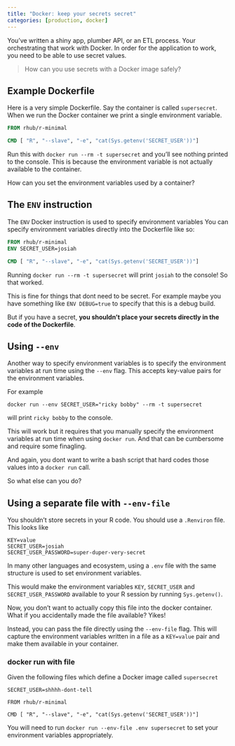 ```yaml
---
title: "Docker: keep your secrets secret"
categories: [production, docker]
---
```


You've written a shiny app, plumber API, or an ETL process. Your orchestrating that work with Docker. In order for the application to work, you need to be able to use secret values. 

> How can you use secrets with a Docker image safely? 


## Example Dockerfile


Here is a very simple Dockerfile. Say the container is called `supersecret`. When we run the Docker container we print a single environment variable. 

```dockerfile
FROM rhub/r-minimal

CMD [ "R", "--slave", "-e", "cat(Sys.getenv('SECRET_USER'))"]
```

Run this with `docker run --rm -t supersecret` and you'll see nothing printed to the console. This is because the environment variable is not actually available to the container.

How can you set the environment variables used by a container? 


## The `ENV` instruction

The `ENV` Docker instruction is used to specify environment variables You can specify environment variables directly into the Dockerfile like so: 

```dockerfile
FROM rhub/r-minimal
ENV SECRET_USER=josiah

CMD [ "R", "--slave", "-e", "cat(Sys.getenv('SECRET_USER'))"]
```

Running `docker run --rm -t supersecret` will print `josiah` to the console! So that worked.

This is fine for things that dont need to be secret. For example maybe you have something like `ENV DEBUG=true` to specify that this is a debug build. 

But if you have a secret, **you shouldn't place your secrets directly in the code of the Dockerfile**. 


## Using `--env`

Another way to specify environment variables is to specify the environment variables at run time using the `--env` flag. This accepts key-value pairs for the environment variables.

For example 

```
docker run --env SECRET_USER="ricky bobby" --rm -t supersecret
```

will print `ricky bobby` to the console.

This will work but it requires that you manually specify the environment variables at run time when using `docker run`. And that can be cumbersome and require some finagling.

And again, you dont want to write a bash script that hard codes those values into a `docker run` call.

So what else can you do?

## Using a separate file with `--env-file`

You shouldn't store secrets in your R code. You should use a `.Renviron` file. This looks like 

```shell
KEY=value
SECRET_USER=josiah
SECRET_USER_PASSWORD=super-duper-very-secret
```

:::{.callout-tip}
In many other languages and ecosystem, using a `.env` file with the same structure is used to set environment variables.
:::

This would make the environment variables `KEY`, `SECRET_USER` and `SECRET_USER_PASSWORD` available to your R session by running `Sys.getenv()`.

Now, you don't want to actually copy this file into the docker container. What if you accidentally made the file available? Yikes! 

Instead, you can pass the file directly using the `--env-file` flag. This will capture the environment variables written in a file as a `KEY=value` pair and make them available in your container. 

### docker run with file 

Given the following files which define a Docker image called `supersecret`

::: {layout-ncol=2}

```.shell
SECRET_USER=shhhh-dont-tell
```

```.docker
FROM rhub/r-minimal

CMD [ "R", "--slave", "-e", "cat(Sys.getenv('SECRET_USER'))"]
```
:::

You will need to run `docker run --env-file .env supersecret` to set your environment variables appropriately. 


